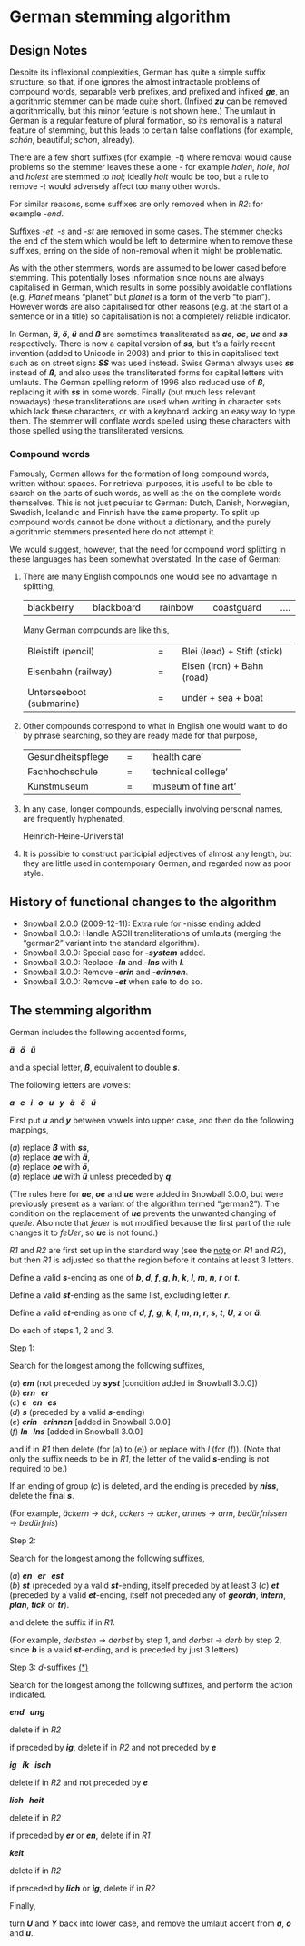 # German stemming algorithm

## Design Notes

Despite its inflexional complexities, German has quite a simple suffix structure, so that, if one ignores the almost intractable problems of compound words, separable verb prefixes, and prefixed and infixed **_ge_**, an algorithmic stemmer can be made quite short. (Infixed **_zu_** can be removed algorithmically, but this minor feature is not shown here.) The umlaut in German is a regular feature of plural formation, so its removal is a natural feature of stemming, but this leads to certain false conflations (for example, _schön_, beautiful; _schon_, already).

There are a few short suffixes (for example, _\-t_) where removal would cause problems so the stemmer leaves these alone - for example _holen_, _hole_, _hol_ and _holest_ are stemmed to _hol_; ideally _holt_ would be too, but a rule to remove _\-t_ would adversely affect too many other words.

For similar reasons, some suffixes are only removed when in _R2_: for example _\-end_.

Suffixes _\-et_, _\-s_ and _\-st_ are removed in some cases. The stemmer checks the end of the stem which would be left to determine when to remove these suffixes, erring on the side of non-removal when it might be problematic.

As with the other stemmers, words are assumed to be lower cased before stemming. This potentially loses information since nouns are always capitalised in German, which results in some possibly avoidable conflations (e.g. _Planet_ means "planet" but _planet_ is a form of the verb "to plan"). However words are also capitalised for other reasons (e.g. at the start of a sentence or in a title) so capitalisation is not a completely reliable indicator.

In German, **_ä_**, **_ö_**, **_ü_** and **_ß_ **are sometimes transliterated as **_ae_**, **_oe_**, **_ue_** and **_ss_** respectively. There is now a capital version of **_ss_**, but it's a fairly recent invention (added to Unicode in 2008) and prior to this in capitalised text such as on street signs **_SS_** was used instead. Swiss German always uses **_ss_** instead of **_ß_**, and also uses the transliterated forms for capital letters with umlauts. The German spelling reform of 1996 also reduced use of **_ß_**, replacing it with **_ss_** in some words. Finally (but much less relevant nowadays) these transliterations are used when writing in character sets which lack these characters, or with a keyboard lacking an easy way to type them. The stemmer will conflate words spelled using these characters with those spelled using the transliterated versions.

### Compound words {-}

Famously, German allows for the formation of long compound words, written without spaces. For retrieval purposes, it is useful to be able to search on the parts of such words, as well as the on the complete words themselves. This is not just peculiar to German: Dutch, Danish, Norwegian, Swedish, Icelandic and Finnish have the same property. To split up compound words cannot be done without a dictionary, and the purely algorithmic stemmers presented here do not attempt it.

We would suggest, however, that the need for compound word splitting in these languages has been somewhat overstated. In the case of German:

1.  There are many English compounds one would see no advantage in splitting,
    
    |     |     |     |     |     |     |     |     |     |
    | --- | --- | --- | --- | --- | --- | --- | --- | --- |
    | blackberry |     | blackboard |     | rainbow |     | coastguard |     | .... |
    
    Many German compounds are like this,
    
    |     |     |     |     |     |
    | --- | --- | --- | --- | --- |
    | Bleistift (pencil) |     | \=  |     | Blei (lead) + Stift (stick) |
    | Eisenbahn (railway) |     | \=  |     | Eisen (iron) + Bahn (road) |
    | Unterseeboot (submarine) |     | \=  |     | under + sea + boat |
    
2.  Other compounds correspond to what in English one would want to do by phrase searching, so they are ready made for that purpose,
    
    |     |     |     |     |     |
    | --- | --- | --- | --- | --- |
    | Gesundheitspflege |     | \=  |     | ‘health care’ |
    | Fachhochschule |     | \=  |     | ‘technical college’ |
    | Kunstmuseum |     | \=  |     | ‘museum of fine art’ |
    
3.  In any case, longer compounds, especially involving personal names, are frequently hyphenated,
    
    Heinrich-Heine-Universität
    
4.  It is possible to construct participial adjectives of almost any length, but they are little used in contemporary German, and regarded now as poor style.
    

## History of functional changes to the algorithm

*   Snowball 2.0.0 (2009-12-11): Extra rule for -nisse ending added
*   Snowball 3.0.0: Handle ASCII transliterations of umlauts (merging the "german2" variant into the standard algorithm).
*   Snowball 3.0.0: Special case for **_\-system_** added.
*   Snowball 3.0.0: Replace **_\-ln_** and **_\-lns_** with **_l_**.
*   Snowball 3.0.0: Remove **_\-erin_** and **_\-erinnen_**.
*   Snowball 3.0.0: Remove **_\-et_** when safe to do so.

## The stemming algorithm

German includes the following accented forms,

**_ä &nbsp; ö &nbsp; ü_**

and a special letter, **_ß_**, equivalent to double **_s_**.

The following letters are vowels:

**_a &nbsp; e &nbsp; i &nbsp; o &nbsp; u &nbsp; y &nbsp; ä &nbsp; ö &nbsp; ü_**

First put **_u_** and **_y_** between vowels into upper case, and then do the following mappings,

(_a_) replace **_ß_** with **_ss_**,  
(_a_) replace **_ae_** with **_ä_**,  
(_a_) replace **_oe_** with **_ö_**,  
(_a_) replace **_ue_** with **_ü_** unless preceded by **_q_**.

(The rules here for **_ae_**, **_oe_** and **_ue_** were added in Snowball 3.0.0, but were previously present as a variant of the algorithm termed "german2"). The condition on the replacement of **_ue_** prevents the unwanted changing of _quelle_. Also note that _feuer_ is not modified because the first part of the rule changes it to _feUer_, so **_ue_** is not found.)

_R1_ and _R2_ are first set up in the standard way (see the [note](r1r2.qmd) on _R1_ and _R2_), but then _R1_ is adjusted so that the region before it contains at least 3 letters.

Define a valid **_s_**\-ending as one of **_b_**, **_d_**, **_f_**, **_g_**, **_h_**, **_k_**, **_l_**, **_m_**, **_n_**, **_r_** or **_t_**.

Define a valid **_st_**\-ending as the same list, excluding letter **_r_**.

Define a valid **_et_**\-ending as one of **_d_**, **_f_**, **_g_**, **_k_**, **_l_**, **_m_**, **_n_**, **_r_**, **_s_**, **_t_**, **_U_**, **_z_** or **_ä_**.

Do each of steps 1, 2 and 3.

Step 1:

Search for the longest among the following suffixes,

(_a_) **_em_** (not preceded by **_syst_** \[condition added in Snowball 3.0.0\])  
(_b_) **_ern &nbsp; er_**  
(_c_) **_e &nbsp; en &nbsp; es_**  
(_d_) **_s_** (preceded by a valid **_s_**\-ending)  
(_e_) **_erin &nbsp; erinnen_** \[added in Snowball 3.0.0\]  
(_f_) **_ln &nbsp; lns_** \[added in Snowball 3.0.0\]

and if in _R1_ then delete (for (a) to (e)) or replace with _l_ (for (f)). (Note that only the suffix needs to be in _R1_, the letter of the valid **_s_**\-ending is not required to be.)

If an ending of group (_c_) is deleted, and the ending is preceded by **_niss_**, delete the final **_s_**.

(For example, _äckern_ → _äck_, _ackers_ → _acker_, _armes_ → _arm_, _bedürfnissen_ → _bedürfnis_)

Step 2:

Search for the longest among the following suffixes,

(_a_) **_en &nbsp; er &nbsp; est_**  
(_b_) **_st_** (preceded by a valid **_st_**\-ending, itself preceded by at least 3 (_c_) **_et_** (preceded by a valid **_et_**\-ending, itself not preceded any of **_geordn_**, **_intern_**, **_plan_**, **_tick_** or **_tr_**).

and delete the suffix if in _R1_.

(For example, _derbsten_ → _derbst_ by step 1, and _derbst_ → _derb_ by step 2, since **_b_** is a valid **_st_**\-ending, and is preceded by just 3 letters)

Step 3: _d_\-suffixes [(\*)](glossary.qmd)

Search for the longest among the following suffixes, and perform the action indicated.

**_end &nbsp; ung_**

delete if in _R2_

if preceded by **_ig_**, delete if in _R2_ and not preceded by **_e_**

**_ig &nbsp; ik &nbsp; isch_**

delete if in _R2_ and not preceded by **_e_**

**_lich &nbsp; heit_**

delete if in _R2_

if preceded by **_er_** or **_en_**, delete if in _R1_

**_keit_**

delete if in _R2_

if preceded by **_lich_** or **_ig_**, delete if in _R2_

Finally,

turn **_U_** and **_Y_** back into lower case, and remove the umlaut accent from **_a_**, **_o_** and **_u_**.